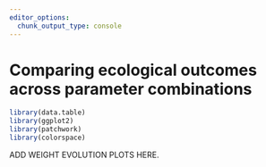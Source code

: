 ```yaml
---
editor_options: 
  chunk_output_type: console
---
```


# Comparing ecological outcomes across parameter combinations

```r
library(data.table)
library(ggplot2)
library(patchwork)
library(colorspace)
```

ADD WEIGHT EVOLUTION PLOTS HERE.
